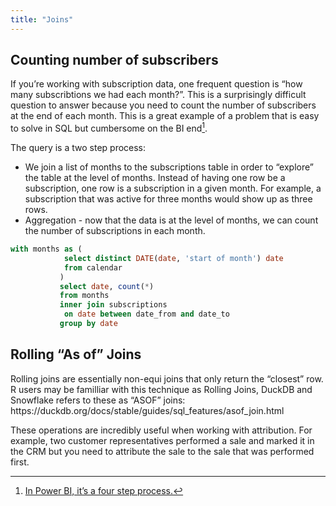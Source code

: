 ```yaml
---
title: "Joins"
---
```


## Counting number of subscribers

If you're working with subscription data, one frequent question is "how many subscribtions we had each month?". This is a surprisingly difficult question to answer because you need to count the number of subscribers at the end of each month. This is a great example of a problem that is easy to solve in SQL but cumbersome on the BI end[^1].

The query is a two step process:

* We join a list of months to the subscriptions table in order to "explore" the table at the level of months. Instead of having one row be a subscription, one row is a subscription in a given month. For example, a subscription that was active for three months would show up as three rows.
* Aggregation - now that the data is at the level of months, we can count the number of subscriptions in each month.

```.sql

with months as (
            select distinct DATE(date, 'start of month') date
            from calendar
           )
           select date, count(*)
           from months
           inner join subscriptions
            on date between date_from and date_to
           group by date

```

[^1]: [In Power BI, it's a four step process.](https://community.fabric.microsoft.com/t5/Desktop/Dynamic-Function-To-Count-Values-in-a-Date-Range/td-p/2424354)

## Rolling "As of" Joins

Rolling joins are essentially non-equi joins that only return the "closest" row. R users may be familliar with this technique as Rolling Joins, DuckDB and Snowflake refers to these as "ASOF" joins: https://duckdb.org/docs/stable/guides/sql_features/asof_join.html

These operations are incredibly useful when working with attribution. For example, two customer representatives performed a sale and marked it in the CRM but you need to attribute the sale to the sale that was performed first.  





